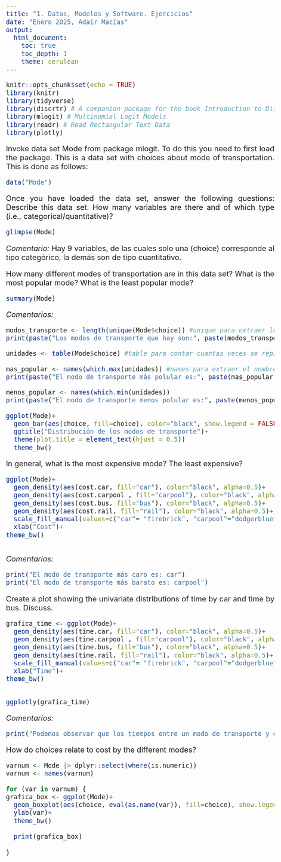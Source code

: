---
title: "1. Datos, Modelos y Software. Ejercicios"
date: "Enero 2025, Adair Macías"
output:
  html_document:
    toc: true
    toc_depth: 1
    theme: cerulean
---


<style>
body {
text-align: justify}
</style>

<style type="text/css">
body{/*Normal*/
     font-size: 20px;
}
</style>



```{r setup, include=FALSE}
knitr::opts_chunk$set(echo = TRUE)
library(knitr)
library(tidyverse)
library(discrtr) # A companion package for the book Introduction to Discrete Choice Analysis with `R`
library(mlogit) # Multinomial Logit Models
library(readr) # Read Rectangular Text Data
library(plotly)
```



Invoke data set Mode from package mlogit. To do this you need to first load the package. This is a data set with choices about mode of transportation. This is done as follows:

```{r}
data("Mode")
```

Once you have loaded the data set, answer the following questions:
Describe this data set. How many variables are there and of which type (i.e., categorical/quantitative)?

```{r}
glimpse(Mode)
```
*Comentario:*
Hay 9 variables, de las cuales solo una (choice) corresponde al tipo categórico, la demás son de tipo cuantitativo.




How many different modes of transportation are in this data set? What is the most popular mode? What is the least popular mode?

```{r}
summary(Mode)
```
*Comentarios:*
```{r}

modos_transporte <- length(unique(Mode$choice)) #unique para extraer los valores de la columna Choice
print(paste("Los modos de transporte que hay son:", paste(modos_transporte, collapse = ", ")))

unidades <- table(Mode$choice) #table para contar cuantas veces se repite cada modo de transporte

mas_popular <- names(which.max(unidades)) #names para extraer el nombre
print(paste("El modo de transporte más polular es:", paste(mas_popular)))

menos_popular <- names(which.min(unidades))
print(paste("El modo de transporte menos polular es:", paste(menos_popular)))

```


```{r}
ggplot(Mode)+
  geom_bar(aes(choice, fill=choice), color="black", show.legend = FALSE)+
  ggtitle("Distribución de los modos de transporte")+
  theme(plot.title = element_text(hjust = 0.5))
  theme_bw()
```


In general, what is the most expensive mode? The least expensive?


```{r}
ggplot(Mode)+
  geom_density(aes(cost.car, fill="car"), color="black", alpha=0.5)+
  geom_density(aes(cost.carpool , fill="carpool"), color="black", alpha=0.5)+
  geom_density(aes(cost.bus, fill="bus"), color="black", alpha=0.5)+
  geom_density(aes(cost.rail, fill="rail"), color="black", alpha=0.5)+
  scale_fill_manual(values=c("car"= "firebrick", "carpool"="dodgerblue", "bus"="darkgoldenrod2", "rail"="cyan"), name="Mode")+
  xlab("Cost")+
theme_bw()
  
```
*Comentarios:*

```{r}
print("El modo de transporte más caro es: car")
print("El modo de transporte más barato es: carpool")
```



Create a plot showing the univariate distributions of time by car and time by bus. Discuss.

```{r}
grafica_time <- ggplot(Mode)+
  geom_density(aes(time.car, fill="car"), color="black", alpha=0.5)+
  geom_density(aes(time.carpool , fill="carpool"), color="black", alpha=0.5)+
  geom_density(aes(time.bus, fill="bus"), color="black", alpha=0.5)+
  geom_density(aes(time.rail, fill="rail"), color="black", alpha=0.5)+
  scale_fill_manual(values=c("car"= "firebrick", "carpool"="dodgerblue", "bus"="darkgoldenrod2", "rail"="cyan"), name="Mode")+
  xlab("Time")+
theme_bw()


ggplotly(grafica_time)  
```

*Comentarios:*

```{r}
print("Podemos observar que los tiempos entre un modo de transporte y el otro, sean respectivamente car y bus, son muy similares. Pero si observamos el summary del inicio, nos percatamos que el tiempo de bus es mayor (por un par de unidades) al tiempo de car.")
```



How do choices relate to cost by the different modes?

```{r}
varnum <- Mode |> dplyr::select(where(is.numeric))
varnum <- names(varnum)

for (var in varnum) {
grafica_box <- ggplot(Mode)+
  geom_boxplot(aes(choice, eval(as.name(var)), fill=choice), show.legend=FALSE)+
  ylab(var)+
  theme_bw()
  
  print(grafica_box)
    
}



```








